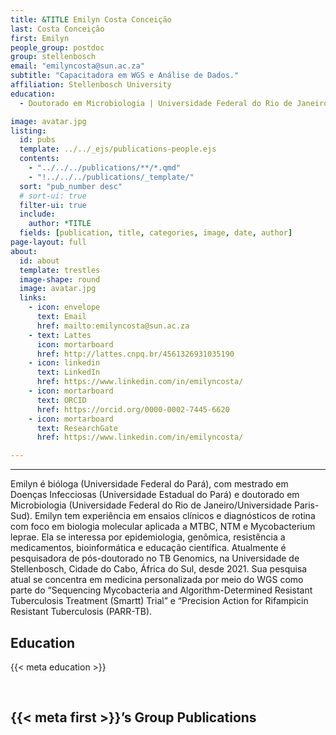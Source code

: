 ```yaml
---
title: &TITLE Emilyn Costa Conceição
last: Costa Conceição
first: Emilyn
people_group: postdoc
group: stellenbosch
email: "emilyncosta@sun.ac.za"
subtitle: "Capacitadora em WGS e Análise de Dados."
affiliation: Stellenbosch University
education:
  - Doutorado em Microbiologia | Universidade Federal do Rio de Janeiro e Universidade Paris-Sud <br> Mestrado em Doenças Infecciosas | Universidade Estadual do Pará) <br> Graduada em Bióloga | Universidade Federal do Pará

image: avatar.jpg
listing:
  id: pubs
  template: ../../_ejs/publications-people.ejs
  contents:
    - "../../../publications/**/*.qmd"
    - "!../../../publications/_template/"
  sort: "pub_number desc"
  # sort-ui: true
  filter-ui: true
  include:
    author: *TITLE
  fields: [publication, title, categories, image, date, author]
page-layout: full
about:
  id: about
  template: trestles
  image-shape: round
  image: avatar.jpg
  links:
    - icon: envelope
      text: Email
      href: mailto:emilyncosta@sun.ac.za
    - text: Lattes
      icon: mortarboard
      href: http://lattes.cnpq.br/4561326931035190
    - icon: linkedin
      text: LinkedIn
      href: https://www.linkedin.com/in/emilyncosta/
    - icon: mortarboard
      text: ORCID
      href: https://orcid.org/0000-0002-7445-6620
    - icon: mortarboard
      text: ResearchGate
      href: https://www.linkedin.com/in/emilyncosta/

---
```


<hr>


:::{#about}

Emilyn é bióloga (Universidade Federal do Pará), com mestrado em Doenças Infecciosas (Universidade Estadual do Pará) e doutorado em Microbiologia (Universidade Federal do Rio de Janeiro/Universidade Paris-Sud). Emilyn tem experiência em ensaios clínicos e diagnósticos de rotina com foco em biologia molecular aplicada a MTBC, NTM e Mycobacterium leprae. Ela se interessa por epidemiologia, genômica, resistência a medicamentos, bioinformática e educação científica. Atualmente é pesquisadora de pós-doutorado no TB Genomics, na Universidade de Stellenbosch, Cidade do Cabo, África do Sul, desde 2021. Sua pesquisa atual se concentra em medicina personalizada por meio do WGS como parte do “Sequencing Mycobacteria and Algorithm-Determined Resistant Tuberculosis Treatment (Smartt) Trial” e “Precision Action for Rifampicin Resistant Tuberculosis (PARR-TB).

## Education
{{< meta education >}}

<br>

:::

## {{< meta first >}}'s Group Publications

:::{#pubs}
:::
